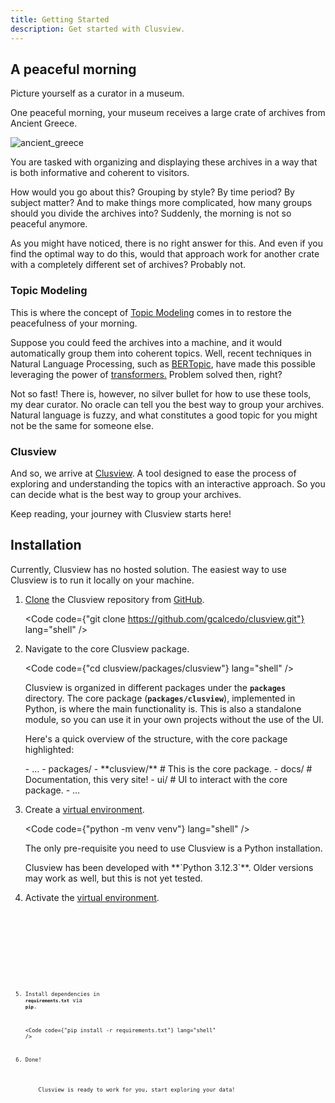 ```yaml
---
title: Getting Started
description: Get started with Clusview.
---
```



## A peaceful morning
Picture yourself as a curator in a museum.

One peaceful morning, your museum receives a large crate of archives from Ancient Greece.

![ancient_greece](../../../assets/images/ancient_greece.jpg)

You are tasked with organizing and displaying these archives in a way that is both informative and coherent to visitors.

How would you go about this? Grouping by style? By time period? By subject matter? And to make things more
complicated, how many groups should you divide the archives into? Suddenly, the morning is not so peaceful anymore.

As you might have noticed, there is no right answer for this. And even if you find the optimal way to do this,
would that approach work for another crate with a completely different set of archives? Probably not.

### Topic Modeling

This is where the concept of [Topic Modeling](https://en.wikipedia.org/wiki/Topic_model) comes in to restore the peacefulness of your morning.

Suppose you could feed the archives into a machine, and it would automatically group them into coherent topics.
Well, recent techniques in Natural Language Processing,
such as [BERTopic](https://maartengr.github.io/BERTopic/index.html), have made this possible
leveraging the power of [transformers.](https://en.wikipedia.org/wiki/Transformer_(deep_learning_architecture))
Problem solved then, right?

Not so fast! There is, however, no silver bullet for how to use these tools, my dear curator.
No oracle can tell you the best way to group your archives. Natural language is fuzzy, and what constitutes a good topic
for you might not be the same for someone else.

### Clusview

And so, we arrive at [Clusview](/clusview). A tool designed to ease the process of exploring and understanding the topics
with an interactive approach. So you can decide what is the best way to group your archives.

Keep reading, your journey with Clusview starts here!

## Installation
Currently, Clusview has no hosted solution. The easiest way to use Clusview is to run it locally on your machine.

<Steps>

1. [Clone](https://git-scm.com/docs/git-clone/) the Clusview repository from [GitHub](https://github.com/gcalcedo/clusview).

    <Code code={"git clone https://github.com/gcalcedo/clusview.git"} lang="shell" />

2. Navigate to the core Clusview package.

    <Code code={"cd clusview/packages/clusview"} lang="shell" />

    Clusview is organized in different packages under the **`packages`** directory.
    The core package (**`packages/clusview`**), implemented in Python, is where the main functionality is.
    This is also a standalone module, so you can use it in your own projects without the use of the UI.

    Here's a quick overview of the structure, with the core package highlighted:

    <FileTree>
    - ...
    - packages/
        - **clusview/** # This is the core package.
        - docs/ # Documentation, this very site!
        - ui/ # UI to interact with the core package.
    - ...
    </FileTree>

3. Create a [virtual environment](https://docs.python.org/3/library/venv.html).

    <Code code={"python -m venv venv"} lang="shell" />

    The only pre-requisite you need to use Clusview is a Python installation.

    <Aside type="caution" title="Python Version Compatibility">
        Clusview has been developed with **`Python 3.12.3`**.
        Older versions may work as well, but this is not yet tested. 
    </Aside>

4. Activate the [virtual environment](https://docs.python.org/3/library/venv.html).

    <Tabs>
    <TabItem label="Linux" icon="linux">
        <Code code={"source venv/bin/activate"} lang="shell" />
    </TabItem>
    <TabItem label="macOS" icon="apple">
        <Code code={"source venv/bin/activate"} lang="shell" />
    </TabItem>
    <TabItem label="Windows" icon="seti:windows">
        <Code code={"venv/Scripts/activate"} lang="shell" />
    </TabItem>
    </Tabs>

5. Install dependencies in **`requirements.txt`** via **`pip`**.

    <Code code={"pip install -r requirements.txt"} lang="shell" />

6. Done!

    <Aside type="tip" title="3, 2, 1... Launch!">
       Clusview is ready to work for you, start exploring your data! 
    </Aside>
</Steps>
